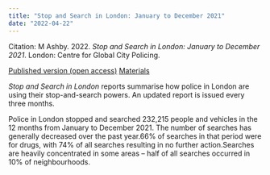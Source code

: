 ```yaml
---
title: "Stop and Search in London: January to December 2021"
date: "2022-04-22"
---
```


Citation: M Ashby. 2022. _Stop and Search in London: January to December 2021_. London: Centre for Global City Policing.

[Published version (open access)](/files/stop-and-search-london-2021-q4.pdf){.btn .btn-primary}
[Materials](https://github.com/mpjashby/stop-search-london/){.btn .btn-primary}

*Stop and Search in London* reports summarise how police in London are using their stop-and-search powers. An updated report is issued every three months. 

Police in London stopped and searched 232,215 people and vehicles in the 12 months from January to December 2021. The number of searches has generally decreased over the past year.66% of searches in that period were for drugs, with 74% of all searches resulting in no further action.Searches are heavily concentrated in some areas – half of all searches occurred in 10% of neighbourhoods.
